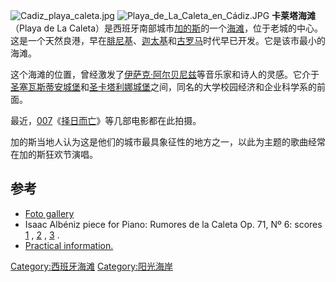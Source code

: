 [[File:Cadiz_playa_caleta.jpg|thumb]]
[[Image:Playa_de_La_Caleta_en_Cádiz.JPG|thumb]]
'''卡莱塔海滩'''（Playa de La Caleta）是西班牙南部城市[[加的斯|加的斯]]的一个[[海滩|海滩]]，位于老城的中心。这是一个天然良港，早在[[腓尼基|腓尼基]]、[[迦太基|迦太基]]和[[古罗马|古罗马]]时代早已开发。它是该市最小的海滩。

这个海滩的位置，曾经激发了[[伊萨克·阿尔贝尼兹|伊萨克·阿尔贝尼兹]]等音乐家和诗人的灵感。它介于[[圣塞巴斯蒂安城堡_(加的斯)|圣塞瓦斯蒂安城堡]]和[[圣卡塔利娜城堡_(加的斯)|圣卡塔利娜城堡]]之间，同名的大学校园经济和企业科学系的前面。

最近，[[詹姆斯·邦德|007]]《[[择日而亡|择日而亡]]》等几部电影都在此拍摄。

加的斯当地人认为这是他们的城市最具象征性的地方之一，以此为主题的歌曲经常在加的斯狂欢节演唱。

==参考==
*[http://www.cadizayto.es/galeriacaleta.html Foto gallery] {{Wayback|url=http://www.cadizayto.es/galeriacaleta.html |date=20191230234201 }}
*Isaac Albéniz piece for Piano: Rumores de la Caleta Op. 71, Nº 6: scores [http://guitar.home.texas.net/scan/rum1-150.gif] {{Wayback|url=http://guitar.home.texas.net/scan/rum1-150.gif |date=20151212105733 }}, [http://guitar.home.texas.net/scan/rum2-150.gif] {{Wayback|url=http://guitar.home.texas.net/scan/rum2-150.gif |date=20160303220032 }}, [http://guitar.home.texas.net/scan/rum3-150.gif] {{Wayback|url=http://guitar.home.texas.net/scan/rum3-150.gif |date=20160303165653 }}.
*[https://web.archive.org/web/20070110232607/http://www.miraalsur.com/playa/playas/caleta.htm Practical information.]{{Language icon|es|Spanish}}

{{coord|36|31|49|N|6|18|21|W|type:landmark_source:kolossus-eswiki|display=title}}

[[Category:西班牙海滩|Category:西班牙海滩]]
[[Category:阳光海岸|Category:阳光海岸]]